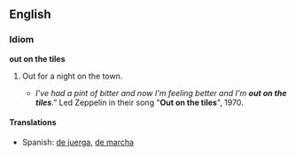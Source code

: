 ==English==

===Idiom===
'''out on the tiles'''

# {{UK}} Out for a night on the town.
#* ''I've had a pint of bitter and now I'm feeling better and I'm '''out on the tiles'''."'' Led Zeppelin in their song "'''Out on the tiles'''", 1970.

====Translations====
{{trans-top|out for a night on the town}}
* Spanish: [[de juerga]], [[de marcha]]
{{trans-mid}}
{{trans-bottom}}